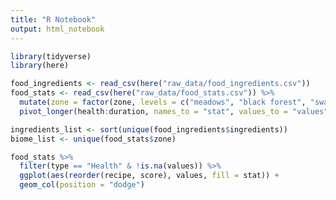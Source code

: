 ```yaml
---
title: "R Notebook"
output: html_notebook
---
```


```r
library(tidyverse)
library(here)

food_ingredients <- read_csv(here("raw_data/food_ingredients.csv"))
food_stats <- read_csv(here("raw_data/food_stats.csv")) %>% 
  mutate(zone = factor(zone, levels = c("meadows", "black forest", "swamp", "ocean", "mountains", "plains", "mistlands"))) %>% 
  pivot_longer(health:duration, names_to = "stat", values_to = "values")

ingredients_list <- sort(unique(food_ingredients$ingredients))
biome_list <- unique(food_stats$zone)
```

```r
food_stats %>% 
  filter(type == "Health" & !is.na(values)) %>% 
  ggplot(aes(reorder(recipe, score), values, fill = stat)) +
  geom_col(position = "dodge")
```

